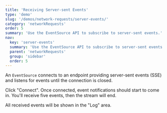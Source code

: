 ```yaml
---
title: 'Receiving Server-sent Events'
type: 'demo'
slug: '/demos/network-requests/server-events/'
category: 'networkRequests'
order: 5
summary: 'Use the EventSource API to subscribe to server-sent events.'
nav:
  key: 'server-events'
  summary: 'Use the EventSource API to subscribe to server-sent events.'
  parent: 'networkRequests'
  group: 'sidebar'
  order: 5
---
```


An `EventSource` connects to an endpoint providing server-sent events (SSE) and listens for events until the connection is closed.

Click "Connect". Once connected, event notifications should start to come in. You'll receive five events, then the stream will end.

All received events will be shown in the "Log" area.
